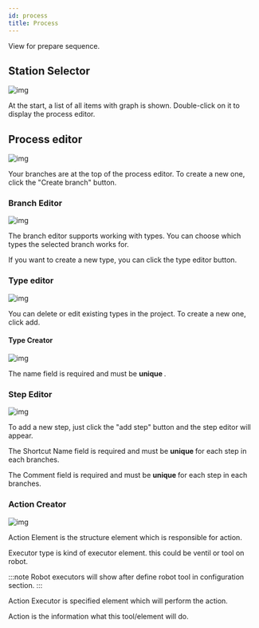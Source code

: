 ```yaml
---
id: process
title: Process
---
```


View for prepare sequence. 

## Station Selector

![img](../../../assets/docs/manual/editor/process/stationSelector.jpg)

At the start, a list of all items with graph is shown. 
Double-click on it to display the process editor.

## Process editor

![img](../../../assets/docs/manual/editor/process/processEditor.jpg)

Your branches are at the top of the process editor. 
To create a new one, click the "Create branch" button.

### Branch Editor

![img](../../../assets/docs/manual/editor/process/branchEditor.jpg)

The branch editor supports working with types. You can choose which types the selected branch works for.

If you want to create a new type, you can click the type editor button.

### Type editor

![img](../../../assets/docs/manual/editor/process/typeEditor/mainView.jpg)

You can delete or edit existing types in the project. 
To create a new one, click add.

#### Type Creator

![img](../../../assets/docs/manual/editor/process/typeEditor/creator.jpg)

The name field is <string> required </string> and must be <strong> unique </strong>.

### Step Editor

![img](../../../assets/docs/manual/editor/process/stepEditor/mainView.jpg)

To add a new step, just click the "add step" button and the step editor will appear.

The Shortcut Name field is <string> required </string> and must be <strong> unique </strong> for each step in each branches.

The Comment field is <string> required </string> and must be <strong> unique </strong> for each step in each branches.

### Action Creator

![img](../../../assets/docs/manual/editor/process/stepEditor/actionEditor.jpg)

Action Element is the structure element which is responsible for action.

Executor type is kind of executor element. this could be ventil or tool on robot.

:::note
Robot executors will show after define robot tool in configuration section.
:::

Action Executor is specified element which will perform the action.

Action is the information what this tool/element will do.




